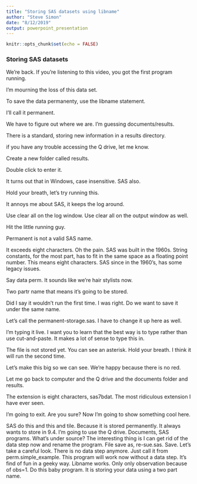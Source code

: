 ```yaml
---
title: "Storing SAS datasets using libname"
author: "Steve Simon"
date: "8/12/2019"
output: powerpoint_presentation
---
```


```r
knitr::opts_chunk$set(echo = FALSE)
```

### Storing SAS datasets

<div class="notes">

We're back. If you're listening to this video, you got the first program running.

I'm mourning the loss of this data set.

To save the data permanenty, use the libname statement.

I'll call it permanent.

We have to figure out where we are. I'm guessing documents/results.

There is a standard, storing new information in a results directory.

if you have any trouble accessing the Q drive, let me know.

Create a new folder called results.

Double click to enter it.

It turns out that in Windows, case insensitive. SAS also.

Hold your breath, let's try running this. 

It annoys me about SAS, it keeps the log around.

Use clear all on the log window. Use clear all on the output window as well.

Hit the little running guy.

Permanent is not a valid SAS name.

It exceeds eight characters. Oh the pain. SAS was built in the 1960s. String constants, for the most part, has to fit in the same space as a floating point number. This means eight characters. SAS since in the 1960's, has some legacy issues.

Say data perm. It sounds like we're hair stylists now.

Two partr name that means it's going to be stored.

Did I say it wouldn't run the first time. I was right. Do we want to save it under the same name.

Let's call the permanent-storage.sas. I have to change it up here as well.

I'm typing it live. I want you to learn that the best way is to type rather than use cut-and-paste. It makes a lot of sense to type this in.

The file is not stored yet. You can see an asterisk. Hold your breath. I think it will run the second time.

Let's make this big so we can see. We're happy because there is no red.

Let me go back to computer and the Q drive and the documents folder and results.

The extension is eight characters, sas7bdat. The most ridiculous extension I have ever seen.

I'm going to exit. Are you sure? Now I'm going to show something cool here.

SAS do this and this and tile. Because it is stored permanently. It always wants to store in 9.4. I'm going to use the Q drive. Documents, SAS programs. What's under source? The interesting thing is I can get rid of the data step now and rename the program. File save as, re-sue.sas. Save. Let's take a careful look. There is no data step anymore. Just call it from perm.simple_example. This program will work now without a data step. It's find of fun in a geeky way. Libname works. Only only observation because of obs=1. Do this baby program. It is storing your data using a two part name.

</div>